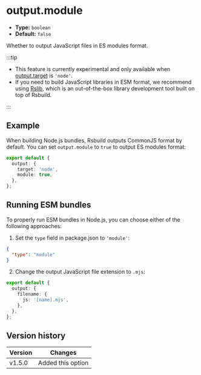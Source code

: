 # output.module

- **Type:** `boolean`
- **Default:** `false`

Whether to output JavaScript files in ES modules format.

:::tip

- This feature is currently experimental and only available when [output.target](/config/output/target) is `'node'`.
- If you need to build JavaScript libraries in ESM format, we recommend using [Rslib](https://rslib.rs), which is an out-of-the-box library development tool built on top of Rsbuild.

:::

## Example

When building Node.js bundles, Rsbuild outputs CommonJS format by default. You can set `output.module` to `true` to output ES modules format:

```ts title="rsbuild.config.ts"
export default {
  output: {
    target: 'node',
    module: true,
  },
};
```

## Running ESM bundles

To properly run ESM bundles in Node.js, you can choose either of the following approaches:

1. Set the `type` field in package.json to `'module'`:

```json title="package.json"
{
  "type": "module"
}
```

2. Change the output JavaScript file extension to `.mjs`:

```ts title="rsbuild.config.ts"
export default {
  output: {
    filename: {
      js: '[name].mjs',
    },
  },
};
```

## Version history

| Version | Changes           |
| ------- | ----------------- |
| v1.5.0  | Added this option |
